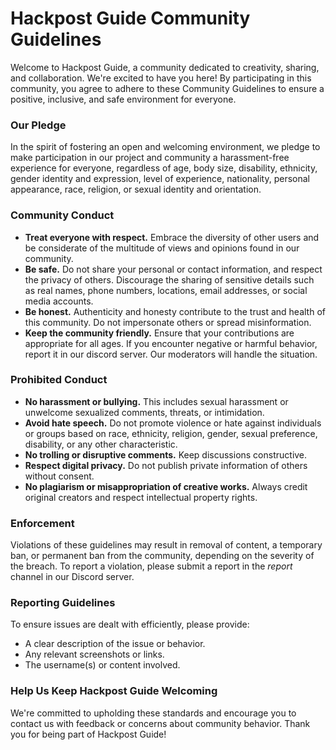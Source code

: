 # Hackpost Guide Community Guidelines

Welcome to Hackpost Guide, a community dedicated to creativity, sharing, and collaboration. We're excited to have you here! By participating in this community, you agree to adhere to these Community Guidelines to ensure a positive, inclusive, and safe environment for everyone.

### Our Pledge

In the spirit of fostering an open and welcoming environment, we pledge to make participation in our project and community a harassment-free experience for everyone, regardless of age, body size, disability, ethnicity, gender identity and expression, level of experience, nationality, personal appearance, race, religion, or sexual identity and orientation.

### Community Conduct

- **Treat everyone with respect.** Embrace the diversity of other users and be considerate of the multitude of views and opinions found in our community.
- **Be safe.** Do not share your personal or contact information, and respect the privacy of others. Discourage the sharing of sensitive details such as real names, phone numbers, locations, email addresses, or social media accounts.
- **Be honest.** Authenticity and honesty contribute to the trust and health of this community. Do not impersonate others or spread misinformation.
- **Keep the community friendly.** Ensure that your contributions are appropriate for all ages. If you encounter negative or harmful behavior, report it in our discord server. Our moderators will handle the situation.

### Prohibited Conduct

- **No harassment or bullying.** This includes sexual harassment or unwelcome sexualized comments, threats, or intimidation.
- **Avoid hate speech.** Do not promote violence or hate against individuals or groups based on race, ethnicity, religion, gender, sexual preference, disability, or any other characteristic.
- **No trolling or disruptive comments.** Keep discussions constructive.
- **Respect digital privacy.** Do not publish private information of others without consent.
- **No plagiarism or misappropriation of creative works.** Always credit original creators and respect intellectual property rights.

### Enforcement

Violations of these guidelines may result in removal of content, a temporary ban, or permanent ban from the community, depending on the severity of the breach. To report a violation, please submit a report in the *report* channel in our Discord server.

### Reporting Guidelines

To ensure issues are dealt with efficiently, please provide:
- A clear description of the issue or behavior.
- Any relevant screenshots or links.
- The username(s) or content involved.

### Help Us Keep Hackpost Guide Welcoming

We're committed to upholding these standards and encourage you to contact us with feedback or concerns about community behavior. 
Thank you for being part of Hackpost Guide!

